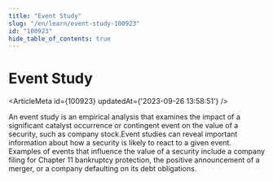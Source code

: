 ```yaml
---
title: "Event Study"
slug: "/en/learn/event-study-100923"
id: "100923"
hide_table_of_contents: true
---
```



# Event Study

<ArticleMeta id={100923} updatedAt={'2023-09-26 13:58:51'} />
<div className='border-solid border-b border-t-0 my-4 border-[var(--ifm-color-gray-300)]' />

An event study is an empirical analysis that examines the impact of a significant catalyst occurrence or contingent event on the value of a security, such as company stock.Event studies can reveal important information about how a security is likely to react to a given event. Examples of events that influence the value of a security include a company filing for Chapter 11 bankruptcy protection, the positive announcement of a merger, or a company defaulting on its debt obligations.
